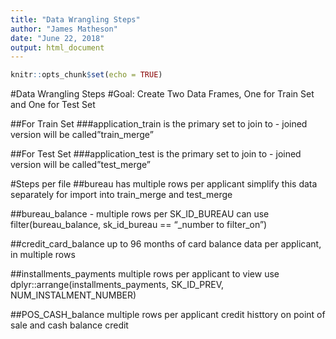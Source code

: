 ```yaml
---
title: "Data Wrangling Steps"
author: "James Matheson"
date: "June 22, 2018"
output: html_document
---
```


```r
knitr::opts_chunk$set(echo = TRUE)
```

#Data Wrangling Steps
#Goal: Create Two Data Frames, One for Train Set and One for Test Set


##For Train Set
###application_train is the primary set to join to - joined version will be called"train_merge"

##For Test Set
###application_test is the primary set to join to - joined version will be called"test_merge"


#Steps per file
##bureau has multiple rows per applicant
simplify this data separately for import into train_merge and test_merge

##bureau_balance - multiple rows per SK_ID_BUREAU
can use filter(bureau_balance, sk_id_bureau == "_number to filter_on")

##credit_card_balance
up to 96 months of card balance data per applicant, in multiple rows

##installments_payments
multiple rows per applicant
to view use dplyr::arrange(installments_payments, SK_ID_PREV, NUM_INSTALMENT_NUMBER)

##POS_CASH_balance
multiple rows per applicant
credit histtory on point of sale and cash balance credit